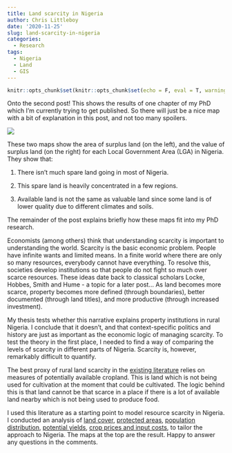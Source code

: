 ```yaml
---
title: Land scarcity in Nigeria
author: Chris Littleboy
date: '2020-11-25'
slug: land-scarcity-in-nigeria
categories:
  - Research
tags:
  - Nigeria
  - Land
  - GIS
---
```


```r
knitr::opts_chunk$set(knitr::opts_chunk$set(echo = F, eval = T, warning = F, message = F, comment = NA))
```

Onto the second post! This shows the results of one chapter of my PhD which I'm currently trying to get published. So there will just be a nice map with a bit of explanation in this post, and not too many spoilers.

![](images/scarcity1.png)

These two maps show the area of surplus land (on the left), and the value of surplus land (on the right) for each Local Government Area (LGA) in Nigeria. They show that: 

1) There isn't much spare land going in most of Nigeria. 

2) This spare land is heavily concentrated in a few regions.

3) Available land is not the same as valuable land since some land is of lower quality due to different climates and soils.

The remainder of the post explains briefly how these maps fit into my PhD research.

Economists (among others) think that understanding scarcity is important to understanding the world. Scarcity is the basic economic problem. People have infinite wants and limited means. In a finite world where there are only so many resources, everybody cannot have everything.
To resolve this, societies develop institutions so that people do not fight so much over scarce resources. These ideas date back to classical scholars Locke, Hobbes, Smith and Hume - a topic for a later post...
As land becomes more scarce, property becomes more defined (through boundaries), better documented (through land titles), and more productive (through increased investment). 

My thesis tests whether this narrative explains property institutions in rural Nigeria. I conclude that it doesn't, and that context-specific politics and history are just as important as the economic logic of managing scarcity.
To test the theory in the first place, I needed to find a way of comparing the levels of scarcity in different parts of Nigeria. Scarcity is, however, remarkably difficult to quantify. 

The best proxy of rural land scarcity in the [existing literature](https://www.sciencedirect.com/science/article/pii/S0306919214000761) relies on measures of potentially available cropland. This is land which is not being used for cultivation at the moment that could be cultivated. The logic behind this is that land cannot be that scarce in a place if there is a lot of available land nearby which is not being used to produce food.

I used this literature as a starting point to model resource scarcity in Nigeria. I conducted an analysis of [land cover](http://www.esa-landcover-cci.org/), [protected areas](https://www.protectedplanet.net/en/thematic-areas/wdpa), [population distribution](https://blogs.worldbank.org/opendata/first-look-facebook-s-high-resolution-population-maps), [potential yields](https://agupubs.onlinelibrary.wiley.com/doi/full/10.1029/2007GB002947), [crop prices and input costs](https://microdata.worldbank.org/index.php/catalog/3557), to tailor the approach to Nigeria. The maps at the top are the result. Happy to answer any questions in the comments.